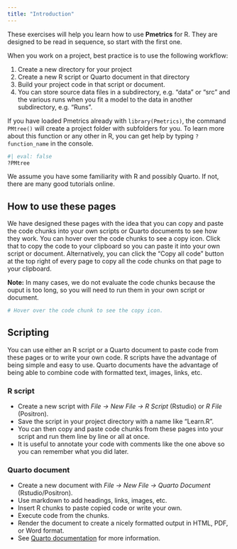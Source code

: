 ```yaml
---
title: "Introduction"
---
```


These exercises will help you learn how to use **Pmetrics** for R. They are designed to be read in sequence, so start with the first one. 

When you work on a project, best practice is to use the following workflow:

1. Create a new directory for your project
2. Create a new R script or Quarto document in that directory
3. Build your project code in that script or document.
4. You can store source data files in a subdirectory, e.g. "data" or "src" and the various runs when you fit a model to the data in another subdirectory, e.g. "Runs".

If you have loaded Pmetrics already with `library(Pmetrics)`, the command `PMtree()` will create a project folder with subfolders for you. To learn more about this function or any other in R, you can get help by typing `?function_name` in the console.

```r
#| eval: false
?PMtree
```

We assume you have some familiarity with R and possibly Quarto. If not, there are many good tutorials online. 

## How to use these pages

We have designed these pages with the idea that you can copy and paste the code chunks into your own scripts or Quarto documents to see how they work. You can hover over the code chunks to see a copy icon. Click that to copy the code to your clipboard so you can paste it into your own script or document. Alternatively, you can click the "Copy all code" button at the top right of every page to copy all the code chunks on that page to your clipboard.

**Note:** In many cases, we do not evaluate the code chunks because the ouput is too long, so you will need to run them in your own script or document. 

```r
# Hover over the code chunk to see the copy icon.
```


## Scripting

You can use either an R script or a Quarto document to paste code from these pages or to write your own code. R scripts have the advantage of being simple and easy to use. Quarto documents have the advantage of being able to combine code with formatted text, images, links, etc.

### R script
* Create a new script with *File -> New File -> R Script* (Rstudio) or *R File* (Positron). 
* Save the script in your project directory with a name like "Learn.R". 
* You can then copy and paste code chunks from these pages into your script and run them line by line or all at once.
* It is useful to annotate your code with comments like the one above so you can remember what you did later. 


### Quarto document
* Create a new document with *File -> New File -> Quarto Document* (Rstudio/Positron). 
* Use markdown to add headings, links, images, etc. 
* Insert R chunks to paste copied code or write your own.  
* Execute code from the chunks.
* Render the document to create a nicely formatted output in HTML, PDF, or Word format.
* See [Quarto documentation](https://quarto.org/docs/guide) for more information.

